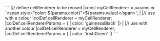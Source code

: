 <framework-specific-section frameworks="javascript">
```
|// define cellRenderer to be reused
|const myCellRenderer = params => `&lt;span style="color: ${params.color}">${params.value}&lt;/span>`;
|
|// use with a colour
|colDef.cellRenderer = myCellRenderer;
|colDef.cellRendererParams = {
|    color: 'guinnessBlack'
|}
|
|// use with another colour
|colDef.cellRenderer = myCellRenderer;
|colDef.cellRendererParams = {
|    color: 'irishGreen'
|}
```
</framework-specific-section>